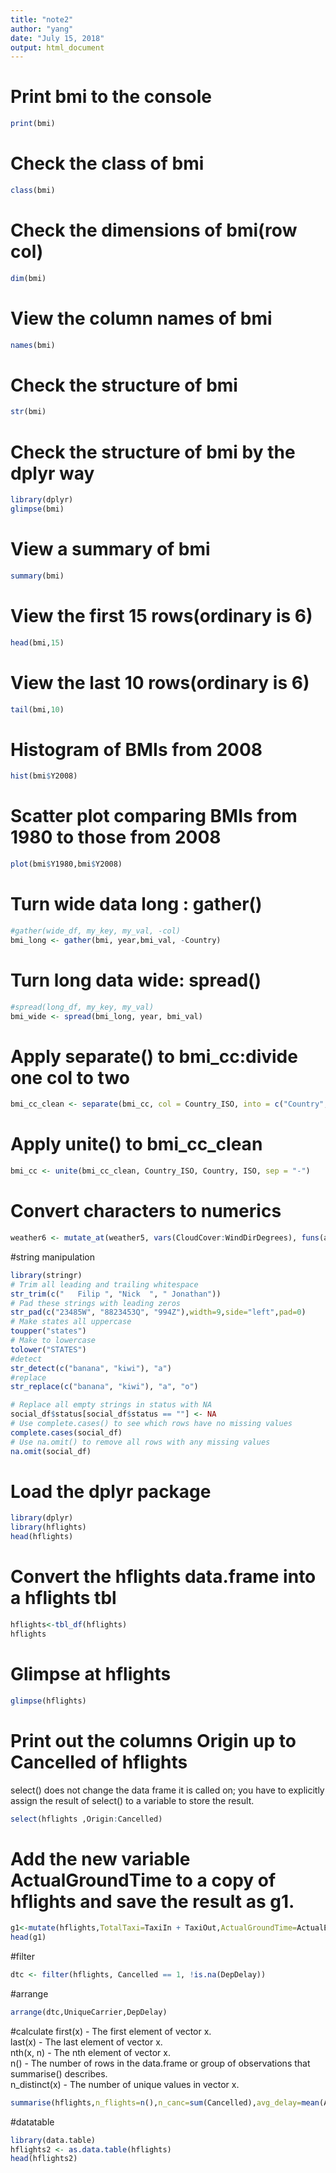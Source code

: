 ```yaml
---
title: "note2"
author: "yang"
date: "July 15, 2018"
output: html_document
---
```

# Print bmi to the console
```r
print(bmi)
```
# Check the class of bmi
```r
class(bmi)
```
# Check the dimensions of bmi(row col)
```r
dim(bmi)
```
# View the column names of bmi
```r
names(bmi)
```
# Check the structure of bmi
```r
str(bmi)
```
# Check the structure of bmi by the dplyr way
```r
library(dplyr)
glimpse(bmi)
```
# View a summary of bmi
```r
summary(bmi)
```
# View the first 15 rows(ordinary is 6)
```r
head(bmi,15)
```
# View the last 10 rows(ordinary is 6)
```r
tail(bmi,10)
```
# Histogram of BMIs from 2008
```r
hist(bmi$Y2008)
```
# Scatter plot comparing BMIs from 1980 to those from 2008
```r
plot(bmi$Y1980,bmi$Y2008)
```
# Turn wide data long : gather() 
```r
#gather(wide_df, my_key, my_val, -col)
bmi_long <- gather(bmi, year,bmi_val, -Country)
```
# Turn long data wide: spread()
```r
#spread(long_df, my_key, my_val)
bmi_wide <- spread(bmi_long, year, bmi_val)
```
# Apply separate() to bmi_cc:divide one col to two
```r
bmi_cc_clean <- separate(bmi_cc, col = Country_ISO, into = c("Country", "ISO"), sep = "/")
```
# Apply unite() to bmi_cc_clean
```r
bmi_cc <- unite(bmi_cc_clean, Country_ISO, Country, ISO, sep = "-")
```
# Convert characters to numerics
```r
weather6 <- mutate_at(weather5, vars(CloudCover:WindDirDegrees), funs(as.numeric))
```
#string manipulation
```r
library(stringr)
# Trim all leading and trailing whitespace
str_trim(c("   Filip ", "Nick  ", " Jonathan"))
# Pad these strings with leading zeros
str_pad(c("23485W", "8823453Q", "994Z"),width=9,side="left",pad=0)
# Make states all uppercase 
toupper("states")
# Make to lowercase 
tolower("STATES")
#detect
str_detect(c("banana", "kiwi"), "a")
#replace
str_replace(c("banana", "kiwi"), "a", "o")
```
```r
# Replace all empty strings in status with NA
social_df$status[social_df$status == ""] <- NA
# Use complete.cases() to see which rows have no missing values
complete.cases(social_df) 
# Use na.omit() to remove all rows with any missing values
na.omit(social_df)
```


# Load the dplyr package
```r
library(dplyr)
library(hflights)
head(hflights)
```
# Convert the hflights data.frame into a hflights tbl
```r
hflights<-tbl_df(hflights)
hflights
```
# Glimpse at hflights
```r
glimpse(hflights)
```
# Print out the columns Origin up to Cancelled of hflights
select() does not change the data frame it is called on; you have to explicitly assign the result of select() to a variable to store the result.
```r
select(hflights ,Origin:Cancelled)
```
# Add the new variable ActualGroundTime to a copy of hflights and save the result as g1.
```r
g1<-mutate(hflights,TotalTaxi=TaxiIn + TaxiOut,ActualGroundTime=ActualElapsedTime - AirTime,Diff=TotalTaxi-ActualGroundTime)
head(g1)
```
#filter
```r
dtc <- filter(hflights, Cancelled == 1, !is.na(DepDelay))
```
#arrange
```r
arrange(dtc,UniqueCarrier,DepDelay)
```
#calculate
first(x) - The first element of vector x.<br />
last(x) - The last element of vector x.<br />
nth(x, n) - The nth element of vector x.<br />
n() - The number of rows in the data.frame or group of observations that summarise() describes.<br />
n_distinct(x) - The number of unique values in vector x.<br />
```r
summarise(hflights,n_flights=n(),n_canc=sum(Cancelled),avg_delay=mean(ArrDelay,na.rm=TRUE))
```
#datatable
```r
library(data.table)
hflights2 <- as.data.table(hflights)
head(hflights2)
```






























